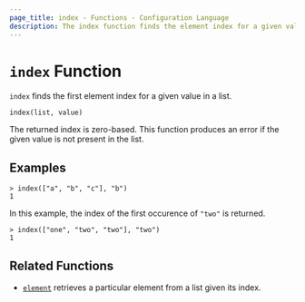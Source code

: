 ```yaml
---
page_title: index - Functions - Configuration Language
description: The index function finds the element index for a given value in a list.
---
```


# `index` Function

`index` finds the first element index for a given value in a list.

```hcl
index(list, value)
```

The returned index is zero-based. This function produces an error if the given
value is not present in the list.

## Examples

```
> index(["a", "b", "c"], "b")
1
```

In this example, the index of the first occurence of `"two"` is returned.

```
> index(["one", "two", "two"], "two")
1
```

## Related Functions

* [`element`](/terraform/language/reference/functions/element) retrieves a particular element from a list given
  its index.
